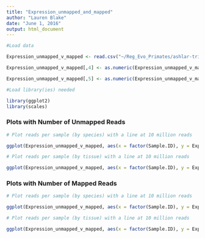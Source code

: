 ```yaml
---
title: "Expression_unmapped_and_mapped"
author: "Lauren Blake"
date: "June 1, 2016"
output: html_document
---
```




```r

#Load data 

Expression_unmapped_v_mapped <- read.csv("~/Reg_Evo_Primates/ashlar-trial/data/Expression_unmapped_v_mapped.csv")

Expression_unmapped_v_mapped[,4] <- as.numeric(Expression_unmapped_v_mapped[,4])

Expression_unmapped_v_mapped[,5] <- as.numeric(Expression_unmapped_v_mapped[,5])

#Load library(ies) needed

library(ggplot2)
library(scales)


```

### Plots with Number of Unmapped Reads

```r
# Plot reads per sample (by species) with a line at 10 million reads

ggplot(Expression_unmapped_v_mapped, aes(x = factor(Sample.ID), y = Expression_unmapped_v_mapped[,4], fill = Species)) + geom_bar(stat = "identity", colour = "black") + theme(axis.text.x = element_text(angle = 90, hjust = 1)) + xlab("Sample") + ylab("Number of unmapped reads") + ggtitle("Number of Unmapped reads for all samples (RNA-seq)") + geom_hline(yintercept = 10000000) + scale_y_continuous(labels=comma)

# Plot reads per sample (by tissue) with a line at 10 million reads

ggplot(Expression_unmapped_v_mapped, aes(x = factor(Sample.ID), y = Expression_unmapped_v_mapped[,4], fill = Tissue)) + geom_bar(stat = "identity", colour = "black") + theme(axis.text.x = element_text(angle = 90, hjust = 1)) + xlab("Sample") + ylab("Number of unmapped reads") + ggtitle("Number of unmapped reads for all samples (RNA-seq)") + geom_hline(yintercept = 10000000) + scale_y_continuous(labels=comma)

```

### Plots with Number of Mapped Reads


```r
# Plot reads per sample (by species) with a line at 10 million reads

ggplot(Expression_unmapped_v_mapped, aes(x = factor(Sample.ID), y = Expression_unmapped_v_mapped[,5], fill = Species)) + geom_bar(stat = "identity", colour = "black") + theme(axis.text.x = element_text(angle = 90, hjust = 1)) + xlab("Sample") + ylab("Number of unmapped reads") + ggtitle("Number of mapped reads for all samples (RNA-seq)") + geom_hline(yintercept = 10000000) + scale_y_continuous(labels=comma)

# Plot reads per sample (by tissue) with a line at 10 million reads

ggplot(Expression_unmapped_v_mapped, aes(x = factor(Sample.ID), y = Expression_unmapped_v_mapped[,5], fill = Tissue)) + geom_bar(stat = "identity", colour = "black") + theme(axis.text.x = element_text(angle = 90, hjust = 1)) + xlab("Sample") + ylab("Number of mapped reads") + ggtitle("Number of mapped reads for all samples (RNA-seq)") + geom_hline(yintercept = 10000000) + scale_y_continuous(labels=comma)

```



